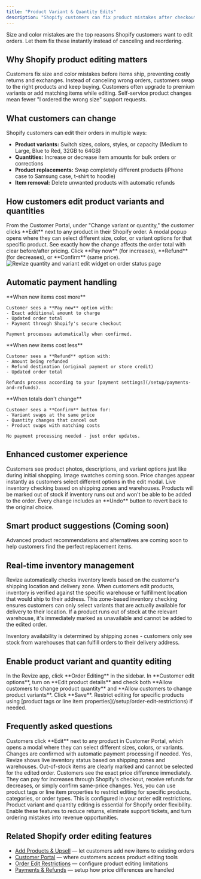 ```yaml
---
title: "Product Variant & Quantity Edits"
description: "Shopify customers can fix product mistakes after checkout. Change sizes, colors, quantities, or swap items entirely. Automatic payment handling when order totals change."
---
```


<Note>
  Size and color mistakes are the top reasons Shopify customers want to edit orders. Let them fix these instantly instead of canceling and reordering.
</Note>

## Why Shopify product editing matters

<CardGroup cols={2}>
  <Card title="Reduce Returns" icon="arrow-down" color="#ef4444">
    Customers fix size and color mistakes before items ship, preventing costly returns and exchanges.
  </Card>
  <Card title="Save Orders from Cancellation" icon="shield-check" color="#10b981">
    Instead of canceling wrong orders, customers swap to the right products and keep buying.
  </Card>
  <Card title="Turn Mistakes Into Upsells" icon="chart-line" color="#8b5cf6">
    Customers often upgrade to premium variants or add matching items while editing.
  </Card>
  <Card title="Eliminate Support Tickets" icon="headphones" color="#f59e0b">
    Self-service product changes mean fewer "I ordered the wrong size" support requests.
  </Card>
</CardGroup>

## What customers can change

Shopify customers can edit their orders in multiple ways:

- **Product variants:** Switch sizes, colors, styles, or capacity (Medium to Large, Blue to Red, 32GB to 64GB)
- **Quantities:** Increase or decrease item amounts for bulk orders or corrections
- **Product replacements:** Swap completely different products (iPhone case to Samsung case, t-shirt to hoodie)  
- **Item removal:** Delete unwanted products with automatic refunds

## How customers edit product variants and quantities

<Steps>
  <Step title="Select item to change">
    From the Customer Portal, under "Change variant or quantity," the customer clicks **Edit** next to any product in their Shopify order.
  </Step>
  <Step title="Choose new variant in modal">
    A modal popup opens where they can select different size, color, or variant options for that specific product.
  </Step>
  <Step title="Review price difference">
    See exactly how the change affects the order total with clear before/after pricing.
  </Step>
  <Step title="Confirm the change">
    Click **Pay now** (for increases), **Refund** (for decreases), or **Confirm** (same price).
  </Step>
</Steps>

<Frame>
  <img
    src="/images/features/variant-qty-edit.png"
    alt="Revize quantity and variant edit widget on order status page"
    style={{ borderRadius: "12px", width: "100%", boxShadow: "0 4px 14px rgba(0,0,0,0.08)" }}
  />
</Frame>

## Automatic payment handling

<AccordionGroup>
  <Accordion title="Price increases" icon="credit-card">
    **When new items cost more**
    
    Customer sees a **Pay now** option with:
    - Exact additional amount to charge
    - Updated order total
    - Payment through Shopify's secure checkout
    
    Payment processes automatically when confirmed.
  </Accordion>
  
  <Accordion title="Price decreases" icon="money-bill">
    **When new items cost less**
    
    Customer sees a **Refund** option with:
    - Amount being refunded
    - Refund destination (original payment or store credit)
    - Updated order total
    
    Refunds process according to your [payment settings](/setup/payments-and-refunds).
  </Accordion>
  
  <Accordion title="Same price changes" icon="equals">
    **When totals don't change**
    
    Customer sees a **Confirm** button for:
    - Variant swaps at the same price
    - Quantity changes that cancel out
    - Product swaps with matching costs
    
    No payment processing needed - just order updates.
  </Accordion>
</AccordionGroup>

## Enhanced customer experience

<CardGroup cols={2}>
  <Card title="Visual Product Browser" icon="images" color="#6366f1">
    Customers see product photos, descriptions, and variant options just like during initial shopping. Image swatches coming soon.
  </Card>
  <Card title="Real-time Pricing" icon="calculator" color="#0ea5e9">
    Price changes appear instantly as customers select different options in the edit modal.
  </Card>
  <Card title="Real-time Inventory" icon="warehouse" color="#10b981">
    Live inventory checking based on shipping zones and warehouses. Products will be marked out of stock if inventory runs out and won't be able to be added to the order.
  </Card>
  <Card title="Undo Option" icon="rotate-left" color="#ec4899">
    Every change includes an **Undo** button to revert back to the original choice.
  </Card>
</CardGroup>

## Smart product suggestions (Coming soon)

Advanced product recommendations and alternatives are coming soon to help customers find the perfect replacement items.

## Real-time inventory management

Revize automatically checks inventory levels based on the customer's shipping location and delivery zone. When customers edit products, inventory is verified against the specific warehouse or fulfillment location that would ship to their address. This zone-based inventory checking ensures customers can only select variants that are actually available for delivery to their location. If a product runs out of stock at the relevant warehouse, it's immediately marked as unavailable and cannot be added to the edited order.

<Note>
  Inventory availability is determined by shipping zones - customers only see stock from warehouses that can fulfill orders to their delivery address.
</Note>

## Enable product variant and quantity editing

<Steps>
  <Step title="Open Order Editing settings">
    In the Revize app, click **Order Editing** in the sidebar.
  </Step>
  <Step title="Enable product editing">
    In **Customer edit options**, turn on **Edit product details** and check both **Allow customers to change product quantity** and **Allow customers to change product variants**. Click **Save**.
  </Step>
  <Step title="Configure restrictions (optional)">
    Restrict editing for specific products using [product tags or line item properties](/setup/order-edit-restrictions) if needed.
  </Step>
</Steps>

## Frequently asked questions

<AccordionGroup>
  <Accordion title="How do customers change product variants in Revize?" icon="swap">
    Customers click **Edit** next to any product in Customer Portal, which opens a modal where they can select different sizes, colors, or variants. Changes are confirmed with automatic payment processing if needed.
  </Accordion>

  <Accordion title="Can customers see real-time inventory when editing?" icon="warehouse">
    Yes, Revize shows live inventory status based on shipping zones and warehouses. Out-of-stock items are clearly marked and cannot be selected for the edited order.
  </Accordion>

  <Accordion title="What happens when variant changes affect order pricing?" icon="dollar-sign">
    Customers see the exact price difference immediately. They can pay for increases through Shopify's checkout, receive refunds for decreases, or simply confirm same-price changes.
  </Accordion>

  <Accordion title="Can I restrict which products customers can edit?" icon="shield">
    Yes, you can use product tags or line item properties to restrict editing for specific products, categories, or order types. This is configured in your order edit restrictions.
  </Accordion>
</AccordionGroup>

<Note>
  Product variant and quantity editing is essential for Shopify order flexibility. Enable these features to reduce returns, eliminate support tickets, and turn ordering mistakes into revenue opportunities.
</Note>

## Related Shopify order editing features

- [Add Products & Upsell](/features/add-products-upsell) — let customers add new items to existing orders
- [Customer Portal](/features/customer-portal) — where customers access product editing tools
- [Order Edit Restrictions](/setup/order-edit-restrictions) — configure product editing limitations
- [Payments & Refunds](/setup/payments-and-refunds) — setup how price differences are handled